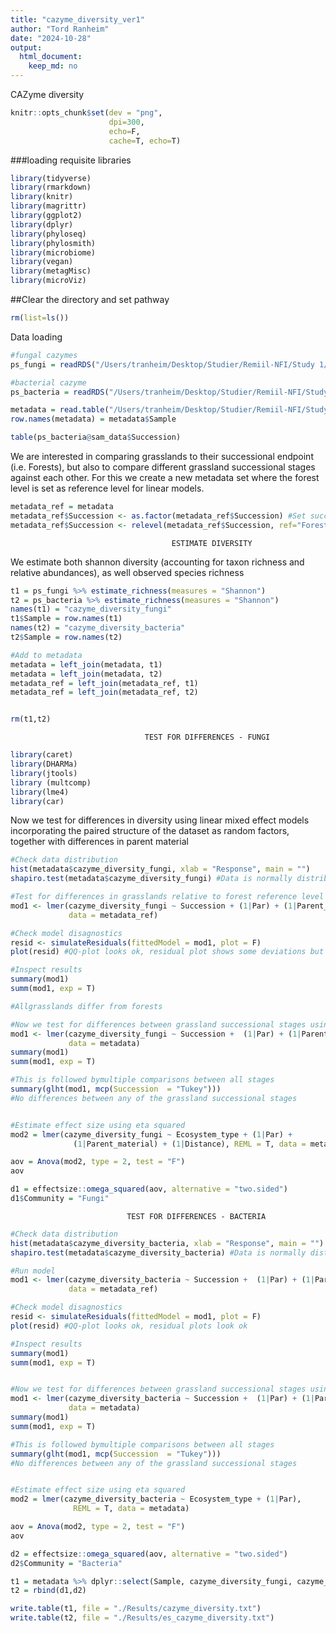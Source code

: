 ```yaml
---
title: "cazyme_diversity_ver1"
author: "Tord Ranheim"
date: "2024-10-28"
output:
  html_document:
    keep_md: no
---
```


CAZyme diversity


```r
knitr::opts_chunk$set(dev = "png",
                      dpi=300,
                      echo=F,
                      cache=T, echo=T)
```



###loading requisite libraries 
```r
library(tidyverse)
library(rmarkdown)
library(knitr)
library(magrittr)
library(ggplot2)
library(dplyr)
library(phyloseq)
library(phylosmith)
library(microbiome)
library(vegan)
library(metagMisc)
library(microViz)

```


##Clear the directory and set pathway
```r
rm(list=ls())

```


Data loading
```r

#fungal cazymes
ps_fungi = readRDS("/Users/tranheim/Desktop/Studier/Remiil-NFI/Study 1/Processing/Microbial/Metagenome/Processing/CAZymes/Results/ps_caz_fun_rar.RDS")

#bacterial cazyme
ps_bacteria = readRDS("/Users/tranheim/Desktop/Studier/Remiil-NFI/Study 1/Processing/Microbial/Metagenome/Processing/CAZymes/Results/ps_caz_bac_rar.RDS")

```


```r

metadata = read.table("/Users/tranheim/Desktop/Studier/Remiil-NFI/Study 1/Processing/Metadata/Result/metadata.txt")
row.names(metadata) = metadata$Sample

```


```r

table(ps_bacteria@sam_data$Succession)

```


We are interested in comparing grasslands to their successional endpoint (i.e. Forests), but also to compare different grassland successional stages against each other. For this we create a new metadata set where the forest level is set as reference level for linear models.

```r

metadata_ref = metadata
metadata_ref$Succession <- as.factor(metadata_ref$Succession) #Set successional stage as factor
metadata_ref$Succession <- relevel(metadata_ref$Succession, ref="Forest") #Set forest as reference level

```


                                  
                                        ESTIMATE DIVERSITY
###################################################################################################

We estimate both shannon diversity (accounting for taxon richness and relative abundances), as well observed species richness

```r

t1 = ps_fungi %>% estimate_richness(measures = "Shannon")
t2 = ps_bacteria %>% estimate_richness(measures = "Shannon")
names(t1) = "cazyme_diversity_fungi"
t1$Sample = row.names(t1)
names(t2) = "cazyme_diversity_bacteria"
t2$Sample = row.names(t2)

#Add to metadata
metadata = left_join(metadata, t1)
metadata = left_join(metadata, t2)
metadata_ref = left_join(metadata_ref, t1)
metadata_ref = left_join(metadata_ref, t2)


rm(t1,t2)
```



                                  TEST FOR DIFFERENCES - FUNGI
###################################################################################################
```r
library(caret)
library(DHARMa)
library(jtools)
library (multcomp)
library(lme4)
library(car)

```


Now we test for differences in diversity using linear mixed effect models incorporating the paired structure of the dataset as random factors, together with differences in parent material

```r

#Check data distribution
hist(metadata$cazyme_diversity_fungi, xlab = "Response", main = "")
shapiro.test(metadata$cazyme_diversity_fungi) #Data is normally distributed

#Test for differences in grasslands relative to forest reference level
mod1 <- lmer(cazyme_diversity_fungi ~ Succession + (1|Par) + (1|Parent_material) + (1|Distance),
             data = metadata_ref)

#Check model disagnostics
resid <- simulateResiduals(fittedModel = mod1, plot = F)
plot(resid) #QQ-plot looks ok, residual plot shows some deviations but not much

#Inspect results
summary(mod1)
summ(mod1, exp = T)

#Allgrasslands differ from forests

#Now we test for differences between grassland successional stages using the same models but without forests as reference levels
mod1 <- lmer(cazyme_diversity_fungi ~ Succession +  (1|Par) + (1|Parent_material) + (1|Distance),
             data = metadata)
summary(mod1)
summ(mod1, exp = T)

#This is followed bymultiple comparisons between all stages
summary(glht(mod1, mcp(Succession  = "Tukey")))
#No differences between any of the grassland successional stages 


#Estimate effect size using eta squared
mod2 = lmer(cazyme_diversity_fungi ~ Ecosystem_type + (1|Par) + 
              (1|Parent_material) + (1|Distance), REML = T, data = metadata)

aov = Anova(mod2, type = 2, test = "F")
aov

d1 = effectsize::omega_squared(aov, alternative = "two.sided")
d1$Community = "Fungi"

```



                              TEST FOR DIFFERENCES - BACTERIA
###################################################################################################

```r

#Check data distribution
hist(metadata$cazyme_diversity_bacteria, xlab = "Response", main = "")
shapiro.test(metadata$cazyme_diversity_bacteria) #Data is normally distributed

#Run model
mod1 <- lmer(cazyme_diversity_bacteria ~ Succession +  (1|Par) + (1|Parent_material) + (1|Distance),
             data = metadata_ref)

#Check model disagnostics
resid <- simulateResiduals(fittedModel = mod1, plot = F)
plot(resid) #QQ-plot looks ok, residual plots look ok

#Inspect results
summary(mod1)
summ(mod1, exp = T)


#Now we test for differences between grassland successional stages using the same models but without forests as reference levels
mod1 <- lmer(cazyme_diversity_bacteria ~ Succession +  (1|Par) + (1|Parent_material) + (1|Distance),
             data = metadata)
summary(mod1)
summ(mod1, exp = T)

#This is followed bymultiple comparisons between all stages
summary(glht(mod1, mcp(Succession  = "Tukey")))
#No differences between any of the grassland successional stages 


#Estimate effect size using eta squared
mod2 = lmer(cazyme_diversity_bacteria ~ Ecosystem_type + (1|Par),
              REML = T, data = metadata)

aov = Anova(mod2, type = 2, test = "F")
aov

d2 = effectsize::omega_squared(aov, alternative = "two.sided")
d2$Community = "Bacteria"

```


```r

t1 = metadata %>% dplyr::select(Sample, cazyme_diversity_fungi, cazyme_diversity_bacteria)
t2 = rbind(d1,d2)

write.table(t1, file = "./Results/cazyme_diversity.txt")
write.table(t2, file = "./Results/es_cazyme_diversity.txt")

```


